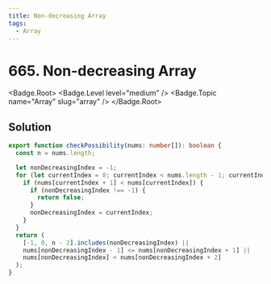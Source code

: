 ```yaml
---
title: Non-decreasing Array
tags:
  - Array
---
```


# 665. Non-decreasing Array

<Badge.Root>
  <Badge.Level level="medium" />
  <Badge.Topic name="Array" slug="array" />
</Badge.Root>

## Solution

```typescript filename="solution.ts" copy
export function checkPossibility(nums: number[]): boolean {
  const n = nums.length;

  let nonDecreasingIndex = -1;
  for (let currentIndex = 0; currentIndex < nums.length - 1; currentIndex++) {
    if (nums[currentIndex + 1] < nums[currentIndex]) {
      if (nonDecreasingIndex !== -1) {
        return false;
      }
      nonDecreasingIndex = currentIndex;
    }
  }
  return (
    [-1, 0, n - 2].includes(nonDecreasingIndex) ||
    nums[nonDecreasingIndex - 1] <= nums[nonDecreasingIndex + 1] ||
    nums[nonDecreasingIndex] < nums[nonDecreasingIndex + 2]
  );
}
```

<ProblemLink
  codingSite="leetcode"
  href="https://leetcode.com/problems/non-decreasing-array/"
  title="Non-decreasing Array"
/>
